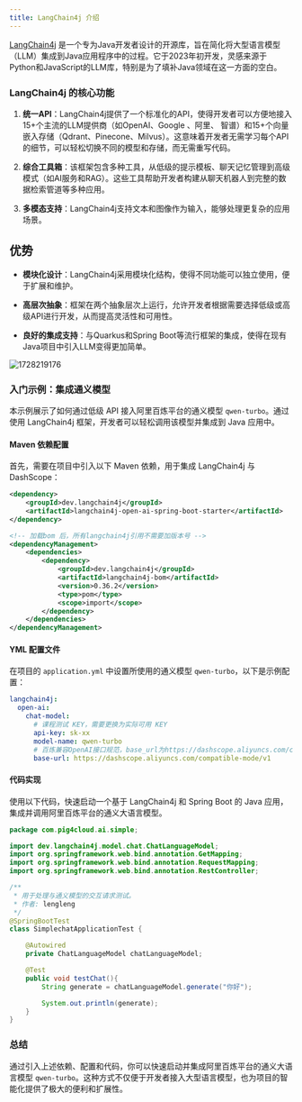 ```yaml
---
title: LangChain4j 介绍
---
```


[LangChain4j](https://docs.langchain4j.dev/)  是一个专为Java开发者设计的开源库，旨在简化将大型语言模型（LLM）集成到Java应用程序中的过程。它于2023年初开发，灵感来源于Python和JavaScript的LLM库，特别是为了填补Java领域在这一方面的空白。

### LangChain4j 的核心功能

1. **统一API**：LangChain4j提供了一个标准化的API，使得开发者可以方便地接入15+个主流的LLM提供商（如OpenAI、Google 、阿里、 智谱）和15+个向量嵌入存储（Qdrant、Pinecone、Milvus）。这意味着开发者无需学习每个API的细节，可以轻松切换不同的模型和存储，而无需重写代码。

2. **综合工具箱**：该框架包含多种工具，从低级的提示模板、聊天记忆管理到高级模式（如AI服务和RAG）。这些工具帮助开发者构建从聊天机器人到完整的数据检索管道等多种应用。

3. **多模态支持**：LangChain4j支持文本和图像作为输入，能够处理更复杂的应用场景。

## 优势

* **模块化设计**：LangChain4j采用模块化结构，使得不同功能可以独立使用，便于扩展和维护。

* **高层次抽象**：框架在两个抽象层次上运行，允许开发者根据需要选择低级或高级API进行开发，从而提高灵活性和可用性。

* **良好的集成支持**：与Quarkus和Spring Boot等流行框架的集成，使得在现有Java项目中引入LLM变得更加简单。

![1728219176](https://minio.pigx.top/oss/202410/1728219176.png)

### 入门示例：集成通义模型

本示例展示了如何通过低级 API 接入阿里百炼平台的通义模型 `qwen-turbo`。通过使用 LangChain4j 框架，开发者可以轻松调用该模型并集成到 Java 应用中。

#### Maven 依赖配置

首先，需要在项目中引入以下 Maven 依赖，用于集成 LangChain4j 与 DashScope：

```xml
<dependency>
    <groupId>dev.langchain4j</groupId>
    <artifactId>langchain4j-open-ai-spring-boot-starter</artifactId>
</dependency>

<!-- 加载bom 后，所有langchain4j引用不需要加版本号 -->
<dependencyManagement>
    <dependencies>
        <dependency>
            <groupId>dev.langchain4j</groupId>
            <artifactId>langchain4j-bom</artifactId>
            <version>0.36.2</version>
            <type>pom</type>
            <scope>import</scope>
        </dependency>
    </dependencies>
</dependencyManagement>
```

#### YML 配置文件

在项目的 `application.yml` 中设置所使用的通义模型 `qwen-turbo`，以下是示例配置：

```yaml
langchain4j:
  open-ai:
    chat-model:
      # 课程测试 KEY，需要更换为实际可用 KEY	
      api-key: sk-xx
      model-name: qwen-turbo
      # 百炼兼容OpenAI接口规范，base_url为https://dashscope.aliyuncs.com/compatible-mode/v1
      base-url: https://dashscope.aliyuncs.com/compatible-mode/v1
```

#### 代码实现

使用以下代码，快速启动一个基于 LangChain4j 和 Spring Boot 的 Java 应用，集成并调用阿里百炼平台的通义大语言模型。

```java
package com.pig4cloud.ai.simple;

import dev.langchain4j.model.chat.ChatLanguageModel;
import org.springframework.web.bind.annotation.GetMapping;
import org.springframework.web.bind.annotation.RequestMapping;
import org.springframework.web.bind.annotation.RestController;

/**
 * 用于处理与通义模型的交互请求测试。
 * 作者: lengleng
 */
@SpringBootTest
class SimplechatApplicationTest {

    @Autowired
    private ChatLanguageModel chatLanguageModel;

    @Test
    public void testChat(){
        String generate = chatLanguageModel.generate("你好");

        System.out.println(generate);
    }
}
```

### 总结

通过引入上述依赖、配置和代码，你可以快速启动并集成阿里百炼平台的通义大语言模型 `qwen-turbo`。这种方式不仅便于开发者接入大型语言模型，也为项目的智能化提供了极大的便利和扩展性。